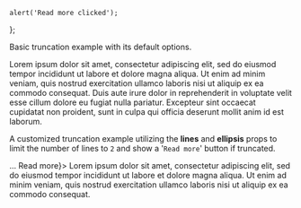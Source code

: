 
	alert('Read more clicked');
};

<Meta title="Text/Truncate" component={Truncate} />

Basic truncation example with its default options.

<Canvas>
	<Story name="Truncate">
    	<Truncate>
			Lorem ipsum dolor sit amet, consectetur adipiscing elit, sed do eiusmod tempor incididunt ut labore et dolore magna aliqua. Ut enim ad minim veniam, quis nostrud exercitation ullamco laboris nisi ut aliquip ex ea commodo consequat. Duis aute irure dolor in reprehenderit in voluptate velit esse cillum dolore eu fugiat nulla pariatur. Excepteur sint occaecat cupidatat non proident, sunt in culpa qui officia deserunt mollit anim id est laborum.
		</Truncate>
	</Story>
</Canvas>

A customized truncation example utilizing the **lines** and **ellipsis** props to limit the number of lines to `2` and show a '`Read more`' button if truncated.

<Canvas>
	<Story name="Advanced Example">
        <Truncate lines={2} ellipsis={<span> ... <a onClick={onClick}>Read more</a></span>}>
			Lorem ipsum dolor sit amet, consectetur adipiscing elit, sed do eiusmod tempor incididunt ut labore et dolore magna aliqua. Ut enim ad minim veniam, quis nostrud exercitation ullamco laboris nisi ut aliquip ex ea commodo consequat.
		</Truncate>
	</Story>
</Canvas>